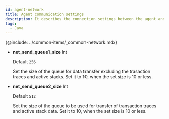 ```yaml
---
id: agent-network
title: Agent communication settings
description: It describes the connection settings between the agent and the server.
tags:
  - Java
---
```


{@include: ../common-items/_common-network.mdx}

-   **net_send_queue1_size** <span class='type'>Int</span>

    Default `256`

    Set the size of the queue for data transfer excluding the trasaction traces and active stacks. Set it to 10, when the set size is 10 or less.

-   **net_send_queue2_size** <span class='type'>Int</span>

    Default `512`

    Set the size of the queue to be used for transfer of transaction traces and active stack data. Set it to 10, when the set size is 10 or less.
